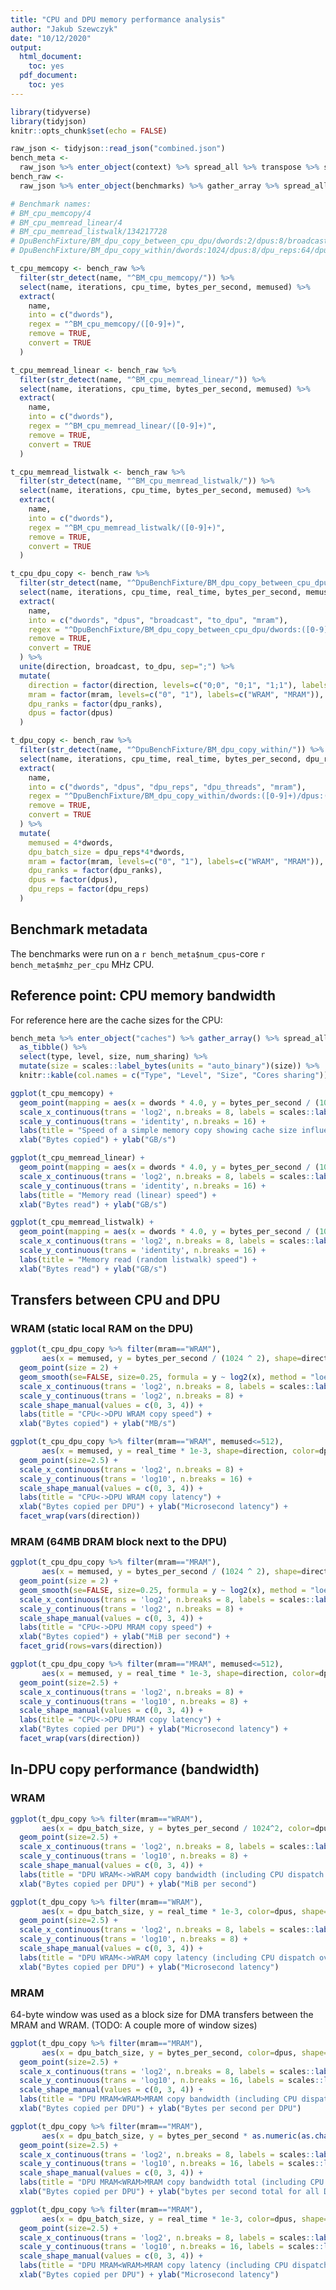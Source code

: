 ```yaml
---
title: "CPU and DPU memory performance analysis"
author: "Jakub Szewczyk"
date: "10/12/2020"
output:
  html_document:
    toc: yes
  pdf_document:
    toc: yes
---
```


```r
library(tidyverse)
library(tidyjson)
knitr::opts_chunk$set(echo = FALSE)
```

```r
raw_json <- tidyjson::read_json("combined.json")
bench_meta <-
  raw_json %>% enter_object(context) %>% spread_all %>% transpose %>% simplify_all %>% `[[`(1)
bench_raw <-
  raw_json %>% enter_object(benchmarks) %>% gather_array %>% spread_all
```

```r
# Benchmark names:
# BM_cpu_memcopy/4
# BM_cpu_memread_linear/4
# BM_cpu_memread_listwalk/134217728
# DpuBenchFixture/BM_dpu_copy_between_cpu_dpu/dwords:2/dpus:8/broadcast:0/to_dpu:0/mram:1/real_time
# DpuBenchFixture/BM_dpu_copy_within/dwords:1024/dpus:8/dpu_reps:64/dpu_threads:12/mram:1/real_time

t_cpu_memcopy <- bench_raw %>%
  filter(str_detect(name, "^BM_cpu_memcopy/")) %>%
  select(name, iterations, cpu_time, bytes_per_second, memused) %>%
  extract(
    name,
    into = c("dwords"),
    regex = "^BM_cpu_memcopy/([0-9]+)",
    remove = TRUE,
    convert = TRUE
  )

t_cpu_memread_linear <- bench_raw %>%
  filter(str_detect(name, "^BM_cpu_memread_linear/")) %>%
  select(name, iterations, cpu_time, bytes_per_second, memused) %>%
  extract(
    name,
    into = c("dwords"),
    regex = "^BM_cpu_memread_linear/([0-9]+)",
    remove = TRUE,
    convert = TRUE
  )

t_cpu_memread_listwalk <- bench_raw %>%
  filter(str_detect(name, "^BM_cpu_memread_listwalk/")) %>%
  select(name, iterations, cpu_time, bytes_per_second, memused) %>%
  extract(
    name,
    into = c("dwords"),
    regex = "^BM_cpu_memread_listwalk/([0-9]+)",
    remove = TRUE,
    convert = TRUE
  )

t_cpu_dpu_copy <- bench_raw %>%
  filter(str_detect(name, "^DpuBenchFixture/BM_dpu_copy_between_cpu_dpu/")) %>%
  select(name, iterations, cpu_time, real_time, bytes_per_second, memused, dpu_ranks) %>%
  extract(
    name,
    into = c("dwords", "dpus", "broadcast", "to_dpu", "mram"),
    regex = "^DpuBenchFixture/BM_dpu_copy_between_cpu_dpu/dwords:([0-9]+)/dpus:([0-9]+)/broadcast:([01])/to_dpu:([01])/mram:([01])/real_time",
    remove = TRUE,
    convert = TRUE
  ) %>%
  unite(direction, broadcast, to_dpu, sep=";") %>%
  mutate(
    direction = factor(direction, levels=c("0;0", "0;1", "1;1"), labels=c("Read from all", "Write N->N", "Broadcast 1->N")),
    mram = factor(mram, levels=c("0", "1"), labels=c("WRAM", "MRAM")),
    dpu_ranks = factor(dpu_ranks),
    dpus = factor(dpus)
  )

t_dpu_copy <- bench_raw %>%
  filter(str_detect(name, "^DpuBenchFixture/BM_dpu_copy_within/")) %>%
  select(name, iterations, cpu_time, real_time, bytes_per_second, dpu_ranks) %>%
  extract(
    name,
    into = c("dwords", "dpus", "dpu_reps", "dpu_threads", "mram"),
    regex = "^DpuBenchFixture/BM_dpu_copy_within/dwords:([0-9]+)/dpus:([0-9]+)/dpu_reps:([0-9]+)/dpu_threads:([0-9]+)/mram:([01])/real_time",
    remove = TRUE,
    convert = TRUE
  ) %>%
  mutate(
    memused = 4*dwords,
    dpu_batch_size = dpu_reps*4*dwords,
    mram = factor(mram, levels=c("0", "1"), labels=c("WRAM", "MRAM")),
    dpu_ranks = factor(dpu_ranks),
    dpus = factor(dpus),
    dpu_reps = factor(dpu_reps)
  )

```

## Benchmark metadata

The benchmarks were run on a `r bench_meta$num_cpus`-core `r bench_meta$mhz_per_cpu` MHz CPU.

## Reference point: CPU memory bandwidth

For reference here are the cache sizes for the CPU:
```r
bench_meta %>% enter_object("caches") %>% gather_array() %>% spread_all %>%
  as_tibble() %>%
  select(type, level, size, num_sharing) %>%
  mutate(size = scales::label_bytes(units = "auto_binary")(size)) %>%
  knitr::kable(col.names = c("Type", "Level", "Size", "Cores sharing"))
```

```r
ggplot(t_cpu_memcopy) +
  geom_point(mapping = aes(x = dwords * 4.0, y = bytes_per_second / (1024 ^ 3))) +
  scale_x_continuous(trans = 'log2', n.breaks = 8, labels = scales::label_bytes(units="auto_binary")) +
  scale_y_continuous(trans = 'identity', n.breaks = 16) +
  labs(title = "Speed of a simple memory copy showing cache size influence") +
  xlab("Bytes copied") + ylab("GB/s")
```

```r
ggplot(t_cpu_memread_linear) +
  geom_point(mapping = aes(x = dwords * 4.0, y = bytes_per_second / (1024 ^ 3))) +
  scale_x_continuous(trans = 'log2', n.breaks = 8, labels = scales::label_bytes(units="auto_binary")) +
  scale_y_continuous(trans = 'identity', n.breaks = 16) +
  labs(title = "Memory read (linear) speed") +
  xlab("Bytes read") + ylab("GB/s")
```

```r
ggplot(t_cpu_memread_listwalk) +
  geom_point(mapping = aes(x = dwords * 4.0, y = bytes_per_second / (1024 ^ 3))) +
  scale_x_continuous(trans = 'log2', n.breaks = 8, labels = scales::label_bytes(units="auto_binary")) +
  scale_y_continuous(trans = 'identity', n.breaks = 16) +
  labs(title = "Memory read (random listwalk) speed") +
  xlab("Bytes read") + ylab("GB/s")
```

## Transfers between CPU and DPU

### WRAM (static local RAM on the DPU)

```r
ggplot(t_cpu_dpu_copy %>% filter(mram=="WRAM"),
       aes(x = memused, y = bytes_per_second / (1024 ^ 2), shape=direction, color=dpus)) +
  geom_point(size = 2) +
  geom_smooth(se=FALSE, size=0.25, formula = y ~ log2(x), method = "loess") +
  scale_x_continuous(trans = 'log2', n.breaks = 8, labels = scales::label_bytes(units="auto_binary")) +
  scale_y_continuous(trans = 'log2', n.breaks = 8) +
  scale_shape_manual(values = c(0, 3, 4)) +
  labs(title = "CPU<->DPU WRAM copy speed") +
  xlab("Bytes copied") + ylab("MB/s")
```

```r

ggplot(t_cpu_dpu_copy %>% filter(mram=="WRAM", memused<=512),
       aes(x = memused, y = real_time * 1e-3, shape=direction, color=dpus)) +
  geom_point(size=2.5) +
  scale_x_continuous(trans = 'log2', n.breaks = 8) +
  scale_y_continuous(trans = 'log10', n.breaks = 16) +
  scale_shape_manual(values = c(0, 3, 4)) +
  labs(title = "CPU<->DPU WRAM copy latency") +
  xlab("Bytes copied per DPU") + ylab("Microsecond latency") +
  facet_wrap(vars(direction))
```

### MRAM (64MB DRAM block next to the DPU)

```r
ggplot(t_cpu_dpu_copy %>% filter(mram=="MRAM"),
       aes(x = memused, y = bytes_per_second / (1024 ^ 2), shape=direction, color=dpus)) +
  geom_point(size = 2) +
  geom_smooth(se=FALSE, size=0.25, formula = y ~ log2(x), method = "loess") +
  scale_x_continuous(trans = 'log2', n.breaks = 8, labels = scales::label_bytes(units="auto_binary")) +
  scale_y_continuous(trans = 'log2', n.breaks = 8) +
  scale_shape_manual(values = c(0, 3, 4)) +
  labs(title = "CPU<->DPU MRAM copy speed") +
  xlab("Bytes copied") + ylab("MiB per second") +
  facet_grid(rows=vars(direction))
```

```r

ggplot(t_cpu_dpu_copy %>% filter(mram=="MRAM", memused<=512),
       aes(x = memused, y = real_time * 1e-3, shape=direction, color=dpus)) +
  geom_point(size=2.5) +
  scale_x_continuous(trans = 'log2', n.breaks = 8) +
  scale_y_continuous(trans = 'log10', n.breaks = 8) +
  scale_shape_manual(values = c(0, 3, 4)) +
  labs(title = "CPU<->DPU MRAM copy latency") +
  xlab("Bytes copied per DPU") + ylab("Microsecond latency") +
  facet_wrap(vars(direction))
```

## In-DPU copy performance (bandwidth)

### WRAM

```r

ggplot(t_dpu_copy %>% filter(mram=="WRAM"),
       aes(x = dpu_batch_size, y = bytes_per_second / 1024^2, color=dpus, shape=dpu_reps)) +
  geom_point(size=2.5) +
  scale_x_continuous(trans = 'log2', n.breaks = 8, labels = scales::label_bytes(units="auto_binary")) +
  scale_y_continuous(trans = 'log10', n.breaks = 8) +
  scale_shape_manual(values = c(0, 3, 4)) +
  labs(title = "DPU WRAM<->WRAM copy bandwidth (including CPU dispatch overhead)") +
  xlab("Bytes copied per DPU") + ylab("MiB per second")
```

```r

ggplot(t_dpu_copy %>% filter(mram=="WRAM"),
       aes(x = dpu_batch_size, y = real_time * 1e-3, color=dpus, shape=dpu_reps)) +
  geom_point(size=2.5) +
  scale_x_continuous(trans = 'log2', n.breaks = 8, labels = scales::label_bytes(units="auto_binary")) +
  scale_y_continuous(trans = 'log10', n.breaks = 8) +
  scale_shape_manual(values = c(0, 3, 4)) +
  labs(title = "DPU WRAM<->WRAM copy latency (including CPU dispatch overhead)") +
  xlab("Bytes copied per DPU") + ylab("Microsecond latency")
```

### MRAM

64-byte window was used as a block size for DMA transfers between the MRAM and WRAM. (TODO: A couple more of window sizes)

```r

ggplot(t_dpu_copy %>% filter(mram=="MRAM"),
       aes(x = dpu_batch_size, y = bytes_per_second, color=dpus, shape=dpu_reps)) +
  geom_point(size=2.5) +
  scale_x_continuous(trans = 'log2', n.breaks = 8, labels = scales::label_bytes(units="auto_binary")) +
  scale_y_continuous(trans = 'log10', n.breaks = 16, labels = scales::label_bytes(units="auto_binary")) +
  scale_shape_manual(values = c(0, 3, 4)) +
  labs(title = "DPU MRAM<WRAM>MRAM copy bandwidth (including CPU dispatch overhead)") +
  xlab("Bytes copied per DPU") + ylab("Bytes per second per DPU")
```

```r

ggplot(t_dpu_copy %>% filter(mram=="MRAM"),
       aes(x = dpu_batch_size, y = bytes_per_second * as.numeric(as.character(dpus)), color=dpus, shape=dpu_reps)) +
  geom_point(size=2.5) +
  scale_x_continuous(trans = 'log2', n.breaks = 8, labels = scales::label_bytes(units="auto_binary")) +
  scale_y_continuous(trans = 'log10', n.breaks = 16, labels = scales::label_bytes(units="auto_binary")) +
  scale_shape_manual(values = c(0, 3, 4)) +
  labs(title = "DPU MRAM<WRAM>MRAM copy bandwidth total (including CPU dispatch)") +
  xlab("Bytes copied per DPU") + ylab("bytes per second total for all DPUs")
```

```r

ggplot(t_dpu_copy %>% filter(mram=="MRAM"),
       aes(x = dpu_batch_size, y = real_time * 1e-3, color=dpus, shape=dpu_reps)) +
  geom_point(size=2.5) +
  scale_x_continuous(trans = 'log2', n.breaks = 8, labels = scales::label_bytes(units="auto_binary")) +
  scale_y_continuous(trans = 'log10', n.breaks = 16, labels = scales::label_number()) +
  scale_shape_manual(values = c(0, 3, 4)) +
  labs(title = "DPU MRAM<WRAM>MRAM copy latency (including CPU dispatch overhead)") +
  xlab("Bytes copied per DPU") + ylab("Microsecond latency")
```
